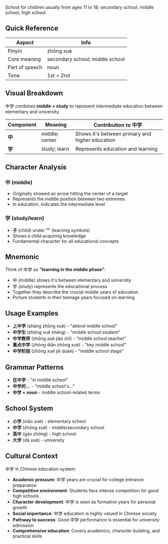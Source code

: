 School for children usually from ages 11 to 18; secondary school; middle school; high school.

## Quick Reference

| Aspect         | Info                            |
| -------------- | ------------------------------- |
| Pinyin         | zhōng xué                       |
| Core meaning   | secondary school; middle school |
| Part of speech | noun                            |
| Tone           | 1st + 2nd                       |

## Visual Breakdown

中学 combines **middle + study** to represent intermediate education between elementary and
university.

| Component | Meaning        | Contribution to 中学                            |
| --------- | -------------- | ----------------------------------------------- |
| **中**    | middle; center | Shows it's between primary and higher education |
| **学**    | study; learn   | Represents education and learning               |

## Character Analysis

### 中 (middle)

- Originally showed an arrow hitting the center of a target
- Represents the middle position between two extremes
- In education, indicates the intermediate level

### 学 (study/learn)

- **子** (child) under **⺍** (learning symbols)
- Shows a child acquiring knowledge
- Fundamental character for all educational concepts

## Mnemonic

Think of 中学 as **"learning in the middle phase"**:

- 中 (middle) shows it's between elementary and university
- 学 (study) represents the educational process
- Together they describe the crucial middle years of education
- Picture students in their teenage years focused on learning

## Usage Examples

- **上中学** (shàng zhōng xué) - "attend middle school"
- **中学生** (zhōng xué shēng) - "middle school student"
- **中学教师** (zhōng xué jiào shī) - "middle school teacher"
- **重点中学** (zhòng diǎn zhōng xué) - "key middle school"
- **中学阶段** (zhōng xué jiē duàn) - "middle school stage"

## Grammar Patterns

- **在中学** - "in middle school"
- **中学的...** - "middle school's..."
- **中学 + noun** - middle school-related terms

## School System

- **小学** (xiǎo xué) - elementary school
- **中学** (zhōng xué) - middle/secondary school
- **高中** (gāo zhōng) - high school
- **大学** (dà xué) - university

## Cultural Context

中学 in Chinese education system:

- **Academic pressure**: 中学 years are crucial for college entrance preparation
- **Competitive environment**: Students face intense competition for good high schools
- **Character development**: 中学 is seen as formative years for personal growth
- **Social importance**: 中学 education is highly valued in Chinese society
- **Pathway to success**: Good 中学 performance is essential for university admission
- **Comprehensive education**: Covers academics, character building, and practical skills
